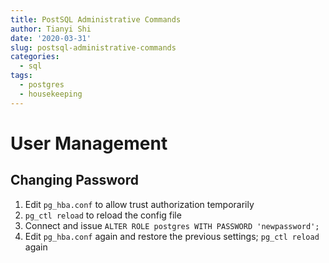 ```yaml
---
title: PostSQL Administrative Commands
author: Tianyi Shi
date: '2020-03-31'
slug: postsql-administrative-commands
categories:
  - sql
tags:
  - postgres
  - housekeeping
---
```


# User Management

## Changing Password

1. Edit `pg_hba.conf` to allow trust authorization temporarily
1. `pg_ctl reload` to reload the config file
1. Connect and issue `ALTER ROLE postgres WITH PASSWORD 'newpassword';`
1. Edit `pg_hba.conf` again and restore the previous settings; `pg_ctl reload` again
